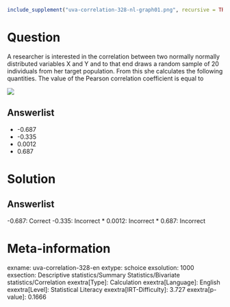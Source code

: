 ```r
include_supplement("uva-correlation-328-nl-graph01.png", recursive = TRUE)
```

Question
========

A researcher is interested in the correlation between two normally normally distributed variables X and Y and to that end draws a random sample of 20 individuals from her target population. From this she calculates the following quantities. The value of the Pearson correlation coefficient is equal to

![](uva-correlation-328-nl-graph01.png)

Answerlist
----------

* -0.687
* -0.335
* 0.0012
* 0.687

Solution
========

Answerlist
----------

-0.687: Correct
-0.335: Incorrect
* 0.0012: Incorrect
* 0.687: Incorrect

Meta-information
================
exname: uva-correlation-328-en
extype: schoice
exsolution: 1000
exsection: Descriptive statistics/Summary Statistics/Bivariate statistics/Correlation
exextra[Type]: Calculation
exextra[Language]: English
exextra[Level]: Statistical Literacy
exextra[IRT-Difficulty]: 3.727
exextra[p-value]: 0.1666
